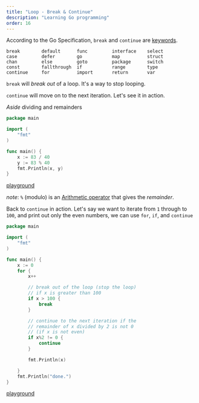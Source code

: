 ```yaml
---
title: "Loop - Break & Continue"
description: "Learning Go programming"
order: 16
---
```



According to the Go Specification, `break` and `continue` are [keywords](https://golang.org/ref/spec#Keywords).

```
break        default      func         interface    select
case         defer        go           map          struct
chan         else         goto         package      switch
const        fallthrough  if           range        type
continue     for          import       return       var
```

`break` will _break out_ of a loop. It's a way to stop looping.

`continue` will move on to the next iteration. Let's see it in action.

*Aside* dividing and remainders

```go
package main

import (
	"fmt"
)

func main() {
	x := 83 / 40
	y := 83 % 40
	fmt.Println(x, y)
}

```

[playground](https://play.golang.org/p/_BNQa7c8d8)

*note*: `%` (modulo) is an [Arithmetic operator](https://golang.org/ref/spec#Arithmetic_operators) that gives the _remainder_.

Back to `continue` in action. Let's say we want to iterate from `1` through to `100`, and print out only the even numbers, we can use `for`, `if`, and `continue`

```go
package main

import (
	"fmt"
)

func main() {
	x := 0
	for {
		x++

		// break out of the loop (stop the loop)
		// if x is greater than 100
		if x > 100 {
			break
		}

		// continue to the next iteration if the
		// remainder of x divided by 2 is not 0
		// (if x is not even)
		if x%2 != 0 {
			continue
		}

		fmt.Println(x)

	}
	fmt.Println("done.")
}
```

[playground](https://play.golang.org/p/aVd3OVLtop)
